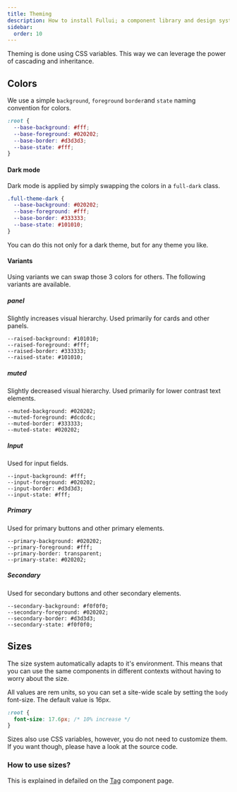 ```yaml
---
title: Theming
description: How to install Fullui; a component library and design system built for Astro.
sidebar:
  order: 10
---
```


Theming is done using CSS variables. This way we can leverage the power of cascading and inheritance.

## Colors

We use a simple `background`, `foreground` `border`and `state` naming convention for colors.

```css
:root {
  --base-background: #fff;
  --base-foreground: #020202;
  --base-border: #d3d3d3;
  --base-state: #fff;
}
```

#### Dark mode

Dark mode is applied by simply swapping the colors in a `full-dark` class.

```css
.full-theme-dark {
  --base-background: #020202;
  --base-foreground: #fff;
  --base-border: #333333;
  --base-state: #101010;
}
```

You can do this not only for a dark theme, but for any theme you like.

#### Variants

Using variants we can swap those 3 colors for others. The following variants are available.

##### panel

Slightly increases visual hierarchy. Used primarily for cards and other panels.

```
--raised-background: #101010;
--raised-foreground: #fff;
--raised-border: #333333;
--raised-state: #101010;
```

##### muted

Slightly decreased visual hierarchy. Used primarily for lower contrast text elements.

```
--muted-background: #020202;
--muted-foreground: #dcdcdc;
--muted-border: #333333;
--muted-state: #020202;
```

##### Input

Used for input fields.

```
--input-background: #fff;
--input-foreground: #020202;
--input-border: #d3d3d3;
--input-state: #fff;
```

##### Primary

Used for primary buttons and other primary elements.

```
--primary-background: #020202;
--primary-foreground: #fff;
--primary-border: transparent;
--primary-state: #020202;
```

##### Secondary

Used for secondary buttons and other secondary elements.

```
--secondary-background: #f0f0f0;
--secondary-foreground: #020202;
--secondary-border: #d3d3d3;
--secondary-state: #f0f0f0;
```

## Sizes

The size system automatically adapts to it's environment. This means that you can use the same components in different contexts without having to worry about the size.

All values are rem units, so you can set a site-wide scale by setting the `body` font-size. The default value is 16px.

```css
:root {
  font-size: 17.6px; /* 10% increase */
}
```

Sizes also use CSS variables, however, you do not need to customize them. If you want though, please have a look at the source code.

### How to use sizes?

This is explained in defailed on the [Tag](/docs/foundation/tag) component page.
